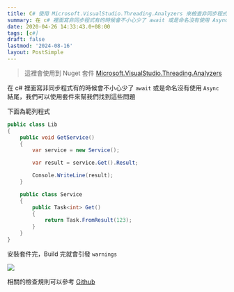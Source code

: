 ```yaml
---
title: C# 使用 Microsoft.VisualStudio.Threading.Analyzers 來檢查非同步程式
summary: 在 c# 裡面寫非同步程式有的時候會不小心少了 await 或是命名沒有使用 Async 結尾，我們可以使用套件來幫我們找到這些問題
date: 2020-04-26 14:33:43.0+08:00
tags: [c#]
draft: false
lastmod: '2024-08-16'
layout: PostSimple
---
```


> 這裡會使用到 Nuget 套件 [Microsoft.VisualStudio.Threading.Analyzers](https://www.nuget.org/packages/Microsoft.VisualStudio.Threading.Analyzers/)

在 c# 裡面寫非同步程式有的時候會不小心少了 `await` 或是命名沒有使用 `Async` 結尾，我們可以使用套件來幫我們找到這些問題

下面為範列程式

```csharp
public class Lib
{
    public void GetService()
    {
        var service = new Service();

        var result = service.Get().Result;

        Console.WriteLine(result);
    }

    public class Service
    {
        public Task<int> Get()
        {
            return Task.FromResult(123);
        }
    }
}
```

安裝套件完，Build 完就會引發 `warnings`

![](/static/images/2020/csharp-using-microsoft-visualstudio-threading-analyzers-valid-async/01_4yXNFC.webp)

相關的檢查規則可以參考 [Github](https://github.com/microsoft/vs-threading/blob/master/doc/analyzers/index.md)
